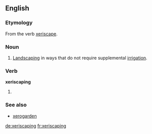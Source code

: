 ==English==

===Etymology===
From the verb [[xeriscape]].

===Noun===
{{en-noun|-|s}}

# [[landscaping|Landscaping]] in ways that do not require supplemental [[irrigation]].

===Verb===
'''xeriscaping'''

# {{present participle of|xeriscape|lang=en}}

===See also===
* [[xerogarden]]

[[de:xeriscaping]]
[[fr:xeriscaping]]